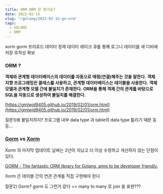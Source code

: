 ```yaml
---
title: ORM ORM 은 뭔가요?
date: 2022-02-15
slug: "/golang/2022-02-15-go-orm"
tags:
  - GOLANG
  - ORM
---
```


xorm gorm 프리로드
데이터 정제 데이터 레이크
큐를 통해 로그나 데이터를 새 디비에 저장
추적성 확보

### ORM ?

**객체와 관계형 데이터베이스의 데이터를 자동으로 매핑(연결)해주는 것을 말한다.**
**객체 지향 프로그래밍은 클래스를 사용하고, 관계형 데이터베이스는 테이블을 사용한다.**
**객체 모델과 관계형 모델 간에 불일치가 존재한다.**
**ORM을 통해 객체 간의 관계를 바탕으로 SQL을 자동으로 생성하여 불일치를 해결한다.**

[https://gmlwjd9405.github.io/2019/02/01/orm.html](https://gmlwjd9405.github.io/2019/02/01/orm.html)

질문1)왜 불일치하지? 프로그램 내부 data type 과 table의 data type 틀리기 때문 등등...

### **[Gorm](https://gorm.io/) vs [Xorm](https://xorm.io/)**

Xorm 의 마지막 업데이트 날짜는 2년이 지났고 더 이상 수정하고 개선하지 않는 단점이 있다. 

[GORM - The fantastic ORM library for Golang, aims to be developer friendly.](https://gorm.io/)

Xorm 은  테이블 간의 연관 관계를 직접 구현해야 한다

질문2)  Gorm? gorm 도 그런거 같다 =>   many to many 로 join 을 표현???


